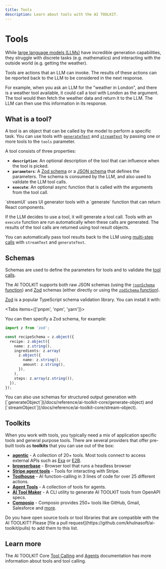 ```yaml
---
title: Tools
description: Learn about tools with the AI TOOLKIT.
---
```


# Tools

While [large language models (LLMs)](/docs/foundations/overview#large-language-models) have incredible generation capabilities,
they struggle with discrete tasks (e.g. mathematics) and interacting with the outside world (e.g. getting the weather).

Tools are actions that an LLM can invoke.
The results of these actions can be reported back to the LLM to be considered in the next response.

For example, when you ask an LLM for the "weather in London", and there is a weather tool available, it could call a tool
with London as the argument. The tool would then fetch the weather data and return it to the LLM. The LLM can then use this
information in its response.

## What is a tool?

A tool is an object that can be called by the model to perform a specific task.
You can use tools with [`generateText`](/docs/reference/ai-toolkit-core/generate-text)
and [`streamText`](/docs/reference/ai-toolkit-core/stream-text) by passing one or more tools to the `tools` parameter.

A tool consists of three properties:

- **`description`**: An optional description of the tool that can influence when the tool is picked.
- **`parameters`**: A [Zod schema](/docs/foundations/tools#schema-specification-and-validation-with-zod) or a [JSON schema](/docs/reference/ai-toolkit-core/json-schema) that defines the parameters. The schema is consumed by the LLM, and also used to validate the LLM tool calls.
- **`execute`**: An optional async function that is called with the arguments from the tool call.

<Note>
  `streamUI` uses UI generator tools with a `generate` function that can return
  React components.
</Note>

If the LLM decides to use a tool, it will generate a tool call.
Tools with an `execute` function are run automatically when these calls are generated.
The results of the tool calls are returned using tool result objects.

You can automatically pass tool results back to the LLM
using [multi-step calls](/docs/ai-toolkit-core/tools-and-tool-calling#multi-step-calls) with `streamText` and `generateText`.

## Schemas

Schemas are used to define the parameters for tools and to validate the [tool calls](/docs/ai-toolkit-core/tools-and-tool-calling).

The AI TOOLKIT supports both raw JSON schemas (using the [`jsonSchema` function](/docs/reference/ai-toolkit-core/json-schema))
and [Zod](https://zod.dev/) schemas (either directly or using the [`zodSchema` function](/docs/reference/ai-toolkit-core/zod-schema)).

[Zod](https://zod.dev/) is a popular TypeScript schema validation library.
You can install it with:

<Tabs items={['pnpm', 'npm', 'yarn']}>
  <Tab>
    <Snippet text="pnpm add zod" dark />
  </Tab>
  <Tab>
    <Snippet text="npm install zod" dark />
  </Tab>
  <Tab>
    <Snippet text="yarn add zod" dark />
  </Tab>
</Tabs>

You can then specify a Zod schema, for example:

```ts
import z from 'zod';

const recipeSchema = z.object({
  recipe: z.object({
    name: z.string(),
    ingredients: z.array(
      z.object({
        name: z.string(),
        amount: z.string(),
      }),
    ),
    steps: z.array(z.string()),
  }),
});
```

<Note>
  You can also use schemas for structured output generation with
  [`generateObject`](/docs/reference/ai-toolkit-core/generate-object) and
  [`streamObject`](/docs/reference/ai-toolkit-core/stream-object).
</Note>

## Toolkits

When you work with tools, you typically need a mix of application specific tools and general purpose tools.
There are several providers that offer pre-built tools as **toolkits** that you can use out of the box:

- **[agentic](https://github.com/transitive-bullshit/agentic)** - A collection of 20+ tools. Most tools connect to access external APIs such as [Exa](https://exa.ai/) or [E2B](https://e2b.dev/).
- **[browserbase](https://docs.browserbase.com/integrations/vercel-ai/introduction)** - Browser tool that runs a headless browser
- **[Stripe agent tools](https://docs.stripe.com/agents)** - Tools for interacting with Stripe.
- **[Toolhouse](https://docs.toolhouse.ai/toolhouse/using-vercel-ai)** - AI function-calling in 3 lines of code for over 25 different actions.
- **[Agent Tools](https://ai-toolkit-agents.vercel.app/?item=introduction)** - A collection of tools for agents.
- **[AI Tool Maker](https://github.com/nihaocami/ai-tool-maker)** - A CLI utility to generate AI TOOLKIT tools from OpenAPI specs.
- **[Composio](https://docs.composio.dev/javascript/vercel)** - Composio provides 250+ tools like GitHub, Gmail, Salesforce and [more](https://composio.dev/tools).

<Note>
  Do you have open source tools or tool libraries that are compatible with the
  AI TOOLKIT? Please [file a pull
  request](https://github.com/khulnasoft/ai-toolkit/pulls) to add them to this
  list.
</Note>

## Learn more

The AI TOOLKIT Core [Tool Calling](/docs/ai-toolkit-core/tools-and-tool-calling)
and [Agents](/docs/foundations/agents) documentation has more information about tools and tool calling.

